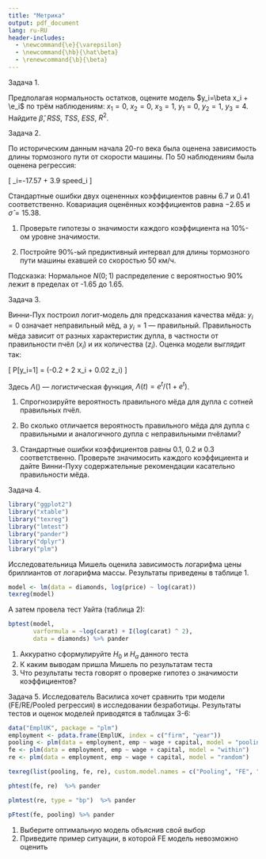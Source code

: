 ```yaml
---
title: "Метрика"
output: pdf_document
lang: ru-RU
header-includes: 
  - \newcommand{\e}{\varepsilon}
  - \newcommand{\hb}{\hat\beta}
  - \renewcommand{\b}{\beta}
---
```


Задача 1. 

Предполагая нормальность остатков, оцените модель $y_i=\beta x_i + \e_i$ по трём наблюдениям: $x_1=0$, $x_2=0$, $x_3=1$, $y_1=0$, $y_2=1$, $y_3=4$. Найдите $\hat{\beta}$, $RSS$, $TSS$, $ESS$, $R^2$.


Задача 2.

По историческим данным начала 20-го века была оценена зависимость длины тормозного пути от скорости машины. По 50 наблюдениям была оценена регрессия: 

\[
\widehat{dist}_i=-17.57 + 3.9 speed_i
\]

Стандартные ошибки двух оцененных коэффициентов равны $6.7$ и $0.41$ соответственно. 
Ковариация оценённых коэффициентов равна $-2.65$  и $\hat\sigma= 15.38$. 



1. Проверьте гипотезы о значимости каждого коэффициента на 10%-ом уровне значимости.

2. Постройте 90%-ый предиктивный интервал для длины тормозного пути машины ехавшей со скоростью 50 км/ч.

Подсказка: Нормальное $N(0;1)$ распределение с вероятностью 90% лежит в пределах от -1.65 до 1.65.


Задача 3.

Винни-Пух построил логит-модель для предсказания качества мёда: $y_i=0$ означает неправильный мёд, а $y_i=1$ --- правильный. Правильность мёда зависит от разных характеристик дупла, в частности от правильности пчёл ($x_i$) и их количества ($z_i$). Оценка модели выглядит так:

\[
P[y_i=1] = \Lambda(-0.2 + 2 x_i + 0.02 z_i)
\]

Здесь $\Lambda()$ --- логистическая функция, $\Lambda(t)=e^t/(1+e^t)$.

1. Спрогнозируйте вероятность правильного мёда для дупла с сотней правильных пчёл.

2. Во сколько отличается вероятность правильного мёда для дупла с правильными и аналогичного дупла с неправильными пчёлами?

3. Стандартные ошибки коэффициентов равны $0.1$, $0.2$ и $0.3$ соответственно. Проверьте значимосить каждого коэффициента и дайте Винни-Пуху содержательные рекомендации касательно правильности мёда.

\newpage

Задача 4. 

```r
library("ggplot2")
library("xtable")
library("texreg")
library("lmtest")
library("pander")
library("dplyr")
library("plm")
```

Исследовательница Мишель оценила зависимость логарифма цены бриллиантов от логарифма массы. Результаты приведены в таблице 1.

```r
model <- lm(data = diamonds, log(price) ~ log(carat))
texreg(model)
```

А затем провела тест Уайта (таблица 2):
```r
bptest(model, 
       varformula = ~log(carat) + I(log(carat) ^ 2), 
       data = diamonds) %>% pander
```

1. Аккуратно сформулируйте $H_0$ и $H_a$ данного теста
2. К каким выводам пришла Мишель по результатам теста
3. Что результаты теста говорят о проверке гипотез о значимости коэффициентов?



\newpage
Задача 5. Исследователь Василиса хочет сравнить три модели (FE/RE/Pooled регрессия) в исследовании безработицы. Результаты тестов и оценок моделей приводятся в таблицах 3-6:

```r
data("EmplUK", package = "plm")
employment <- pdata.frame(EmplUK, index = c("firm", "year"))
pooling <- plm(data = employment, emp ~ wage + capital, model = "pooling")
fe <- plm(data = employment, emp ~ wage + capital, model = "within")
re <- plm(data = employment, emp ~ wage + capital, model = "random")
```

```r
texreg(list(pooling, fe, re), custom.model.names = c("Pooling", "FE", "RE"))
```

```r
phtest(fe, re)  %>% pander
```

```r
plmtest(re, type = "bp")  %>% pander
```

```r
pFtest(fe, pooling) %>% pander
```


1. Выберите оптимальную модель объяснив свой выбор
2. Приведите пример ситуации, в которой FE модель невозможно оценить


